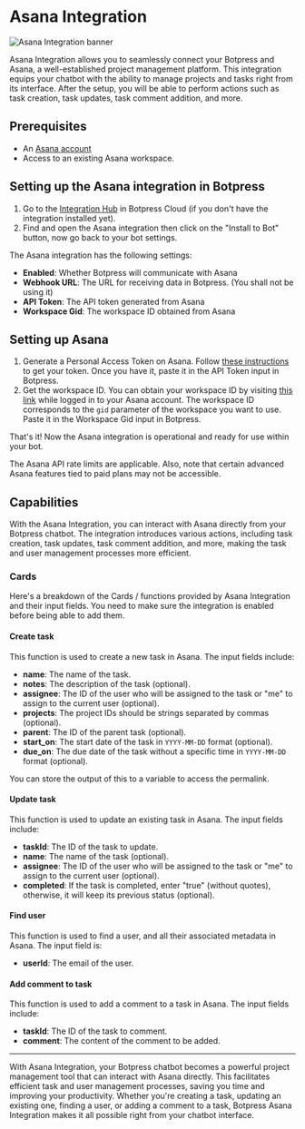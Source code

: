 
# Asana Integration

![Asana Integration banner](/docs/content/Asana-integration-banner.png)

Asana Integration allows you to seamlessly connect your Botpress and Asana, a well-established project management platform. This integration equips your chatbot with the ability to manage projects and tasks right from its interface. After the setup, you will be able to perform actions such as task creation, task updates, task comment addition, and more.

## Prerequisites

- An [Asana account](https://asana.com/)
- Access to an existing Asana workspace.

## Setting up the Asana integration in Botpress

1. Go to the [Integration Hub](https://app.botpress.cloud/hub) in Botpress Cloud (if you don't have the integration installed yet).
2. Find and open the Asana integration then click on the "Install to Bot" button, now go back to your bot settings.

The Asana integration has the following settings:

- **Enabled**: Whether Botpress will communicate with Asana
- **Webhook URL**: The URL for receiving data in Botpress. (You shall not be using it)
- **API Token**: The API token generated from Asana
- **Workspace Gid**: The workspace ID obtained from Asana

## Setting up Asana

1. Generate a Personal Access Token on Asana. Follow [these instructions](https://developers.asana.com/docs/personal-access-token) to get your token. Once you have it, paste it in the API Token input in Botpress.
2. Get the workspace ID. You can obtain your workspace ID by visiting [this link](https://app.asana.com/api/1.0/workspaces) while logged in to your Asana account. The workspace ID corresponds to the `gid` parameter of the workspace you want to use. Paste it in the Workspace Gid input in Botpress.

That's it! Now the Asana integration is operational and ready for use within your bot.

<Callout type="warning">
  The Asana API rate limits are applicable. Also, note that certain advanced Asana features tied to paid plans may not
  be accessible.
</Callout>

## Capabilities

With the Asana Integration, you can interact with Asana directly from your Botpress chatbot. The integration introduces various actions, including task creation, task updates, task comment addition, and more, making the task and user management processes more efficient.

### Cards

Here's a breakdown of the Cards / functions provided by Asana Integration and their input fields. You need to make sure the integration is enabled before being able to add them.

#### Create task

This function is used to create a new task in Asana. The input fields include:

- **name**: The name of the task.
- **notes**: The description of the task (optional).
- **assignee**: The ID of the user who will be assigned to the task or "me" to assign to the current user (optional).
- **projects**: The project IDs should be strings separated by commas (optional).
- **parent**: The ID of the parent task (optional).
- **start_on**: The start date of the task in `YYYY-MM-DD` format (optional).
- **due_on**: The due date of the task without a specific time in `YYYY-MM-DD` format (optional).

You can store the output of this to a variable to access the permalink.

#### Update task

This function is used to update an existing task in Asana. The input fields include:

- **taskId**: The ID of the task to update.
- **name**: The name of the task (optional).
- **assignee**: The ID of the user who will be assigned to the task or "me" to assign to the current user (optional).
- **completed**: If the task is completed, enter "true" (without quotes), otherwise, it will keep its previous status (optional).

#### Find user

This function is used to find a user, and all their associated metadata in Asana. The input field is:

- **userId**: The email of the user.

#### Add comment to task

This function is used to add a comment to a task in Asana. The input fields include:

- **taskId**: The ID of the task to comment.
- **comment**: The content of the comment to be added.

---

With Asana Integration, your Botpress chatbot becomes a powerful project management tool that can interact with Asana directly. This facilitates efficient task and user management processes, saving you time and improving your productivity. Whether you're creating a task, updating an existing one, finding a user, or adding a comment to a task, Botpress Asana Integration makes it all possible right from your chatbot interface.
